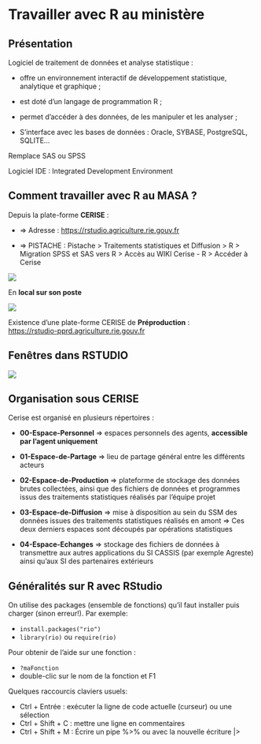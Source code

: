 # Travailler avec R au ministère {.backgroundTitre}


## Présentation

Logiciel de traitement de données et analyse statistique :

-   offre un environnement interactif de développement statistique, analytique et graphique ;

-   est doté d’un langage de programmation R ;

-   permet d’accéder à des données, de les manipuler et les analyser ;

-   S'interface avec les bases de données : Oracle, SYBASE, PostgreSQL, SQLITE…

Remplace SAS ou SPSS

Logiciel IDE : Integrated Development Environment


## Comment travailler avec R au MASA ?

Depuis la plate-forme **CERISE** :

-   ⇒ Adresse : <https://rstudio.agriculture.rie.gouv.fr>

-   ⇒ PISTACHE : Pistache \> Traitements statistiques et Diffusion \> R \> Migration SPSS et SAS vers R \> Accès au WIKI Cerise - R \> Accéder à Cerise

![](img/clipboard-travailler1.png)

En **local sur son poste** <!-- , sans intervention de Pastel -->

![](img/clipboard-preco.png){fig-align="center"}

Existence d'une plate-forme CERISE de **Préproduction** :\
<https://rstudio-pprd.agriculture.rie.gouv.fr>

## Fenêtres dans RSTUDIO

![](img/clipboard-console.png){fig-align="center"}


## Organisation sous CERISE

Cerise est organisé en plusieurs répertoires :

-   **00-Espace-Personnel** =\> espaces personnels des agents, **accessible par l’agent uniquement**

-   **01-Espace-de-Partage** =\> lieu de partage général entre les différents acteurs

-   **02-Espace-de-Production** =\> plateforme de stockage des données brutes collectées, ainsi que des fichiers de données et programmes issus des traitements statistiques réalisés par l'équipe projet

-   **03-Espace-de-Diffusion** =\> mise à disposition au sein du SSM des données issues des traitements statistiques réalisés en amont =\> Ces deux derniers espaces sont découpés par opérations statistiques

-   **04-Espace-Echanges** =\> stockage des fichiers de données à transmettre aux autres applications du SI CASSIS (par exemple Agreste) ainsi qu'aux SI des partenaires extérieurs


## Généralités sur R avec RStudio

On utilise des packages (ensemble de fonctions) qu'il faut installer puis charger (sinon erreur!). Par exemple:

-   `install.packages("rio")`
-   `library(rio)` ou `require(rio)`

Pour obtenir de l'aide sur une fonction :

-   `?maFonction`
-   double-clic sur le nom de la fonction et F1

<!-- Pour visualiser un tableau : `View()` -->

Quelques raccourcis claviers usuels:

-   Ctrl + Entrée : exécuter la ligne de code actuelle (curseur) ou une sélection
-   Ctrl + Shift + C : mettre une ligne en commentaires
-   Ctrl + Shift + M : Écrire un pipe %\>% ou avec la nouvelle écriture \|\>

<!-- ## Organisation sous CERISE -->

<!-- Cerise est organisé en plusieurs répertoires : -->

<!-- -   **00-Espace-Personnel** =\> espaces personnels des agents, **accessible par l'agent uniquement** -->

<!-- -   **01-Espace-de-Partage** =\> lieu de partage général entre les différents acteurs (ex: formations R) -->

<!-- -   **02-Espace-de-Production** =\> plateforme de stockage des données brutes collectées, ainsi que des fichiers de données et programmes issus des traitements statistiques réalisés par l'équipe projet -->

<!-- -   **03-Espace-de-Diffusion** =\> mise à disposition au sein du SSM des données issues des traitements statistiques réalisés en amont =\> Ces deux derniers espaces sont découpés par opérations statistiques -->

<!-- -   **04-Espace-Echanges** =\> stockage des fichiers de données à transmettre aux autres applications du SI CASSIS (par exemple Agreste) ainsi qu'aux SI des partenaires extérieurs -->
